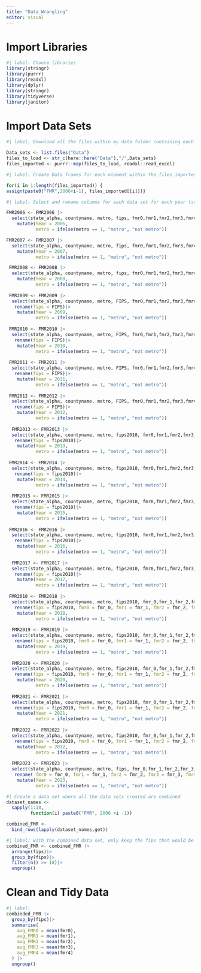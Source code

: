 ```yaml
---
title: "Data_Wrangling"
editor: visual
---
```


# Import Libraries

```r
#| label: Choose libraries
library(stringr)
library(purrr)
library(readxl)
library(dplyr)
library(stringr)
library(tidyverse)
library(janitor)
```

# Import Data Sets

```r
#| label: Download all the files within my data folder containing each of my datasets i will be using 

Data_sets <- list.files("Data")
files_to_load <- str_c(here::here("Data"),"/",Data_sets)
files_imported <- purrr::map(files_to_load, readxl::read_excel)
```

```r
#| label: Create Data frames for each element within the files_imported list

for(i in 1:length(files_imported)) {
assign(paste0("FMR",2006+i-1), files_imported[[i]])}
```

```r
#| label: Select and rename columns for each data set for each year (state_alpha, countyname, metro, pop, fips, fmr0 to fmr4)

FMR2006 <- FMR2006 |>
  select(state_alpha, countyname, metro, fips, fmr0,fmr1,fmr2,fmr3,fmr4)|>
    mutate(Year = 2006,
           metro = ifelse(metro == 1, "metro", "not metro"))

FMR2007 <- FMR2007 |>
  select(state_alpha, countyname, metro, fips, fmr0,fmr1,fmr2,fmr3,fmr4)|>
    mutate(Year = 2007,
           metro = ifelse(metro == 1, "metro", "not metro"))

 FMR2008 <- FMR2008 |>
  select(state_alpha, countyname, metro, fips, fmr0,fmr1,fmr2,fmr3,fmr4)|>
    mutate(Year = 2008,
           metro = ifelse(metro == 1, "metro", "not metro"))
 
 FMR2009 <- FMR2009 |>
  select(state_alpha, countyname, metro, FIPS, fmr0,fmr1,fmr2,fmr3,fmr4) |>
   rename(fips = FIPS)|>
    mutate(Year = 2009,
           metro = ifelse(metro == 1, "metro", "not metro"))
 
 FMR2010 <- FMR2010 |>
  select(state_alpha, countyname, metro, FIPS, fmr0,fmr1,fmr2,fmr3,fmr4) |>
   rename(fips = FIPS)|>
    mutate(Year = 2010,
           metro = ifelse(metro == 1, "metro", "not metro"))
 
 FMR2011 <- FMR2011 |>
  select(state_alpha, countyname, metro, FIPS, fmr0,fmr1,fmr2,fmr3,fmr4) |>
   rename(fips = FIPS)|>
    mutate(Year = 2011,
           metro = ifelse(metro == 1, "metro", "not metro"))
 
 FMR2012 <- FMR2012 |>
  select(state_alpha, countyname, metro, FIPS, fmr0,fmr1,fmr2,fmr3,fmr4) |>
   rename(fips = FIPS)|>
    mutate(Year = 2012,
           metro = ifelse(metro == 1, "metro", "not metro"))
 
  FMR2013 <- FMR2013 |>
  select(state_alpha, countyname, metro, fips2010, fmr0,fmr1,fmr2,fmr3,fmr4) |>
   rename(fips = fips2010)|>
    mutate(Year = 2013,
           metro = ifelse(metro == 1, "metro", "not metro"))
 
 FMR2014 <- FMR2014 |>
  select(state_alpha, countyname, metro, fips2010, fmr0,fmr1,fmr2,fmr3,fmr4) |>
   rename(fips = fips2010)|>
    mutate(Year = 2014,
           metro = ifelse(metro == 1, "metro", "not metro"))
 
  FMR2015 <- FMR2015 |>
  select(state_alpha, countyname, metro, fips2010, fmr0,fmr1,fmr2,fmr3,fmr4) |>
   rename(fips = fips2010)|>
    mutate(Year = 2015,
           metro = ifelse(metro == 1, "metro", "not metro"))
 
 FMR2016 <- FMR2016 |>
  select(state_alpha, countyname, metro, fips2010, fmr0,fmr1,fmr2,fmr3,fmr4) |>
   rename(fips = fips2010)|>
    mutate(Year = 2016,
           metro = ifelse(metro == 1, "metro", "not metro"))
 
  FMR2017 <- FMR2017 |>
  select(state_alpha, countyname, metro, fips2010, fmr0,fmr1,fmr2,fmr3,fmr4) |>
   rename(fips = fips2010)|>
    mutate(Year = 2017,
           metro = ifelse(metro == 1, "metro", "not metro"))
 
 FMR2018 <- FMR2018 |>
  select(state_alpha, countyname, metro, fips2010, fmr_0,fmr_1,fmr_2,fmr_3,fmr_4) |>
   rename(fips = fips2010, fmr0 = fmr_0, fmr1 = fmr_1, fmr2 = fmr_2, fmr3 = fmr_3, fmr4 = fmr_4)|>
    mutate(Year = 2018,
           metro = ifelse(metro == 1, "metro", "not metro"))
 
  FMR2019 <- FMR2019 |>
  select(state_alpha, countyname, metro, fips2010, fmr_0,fmr_1,fmr_2,fmr_3,fmr_4) |>
   rename(fips = fips2010, fmr0 = fmr_0, fmr1 = fmr_1, fmr2 = fmr_2, fmr3 = fmr_3, fmr4 = fmr_4)|>
    mutate(Year = 2019,
           metro = ifelse(metro == 1, "metro", "not metro"))
 
  FMR2020 <- FMR2020 |>
  select(state_alpha, countyname, metro, fips2010, fmr_0,fmr_1,fmr_2,fmr_3,fmr_4) |>
   rename(fips = fips2010, fmr0 = fmr_0, fmr1 = fmr_1, fmr2 = fmr_2, fmr3 = fmr_3, fmr4 = fmr_4)|>
    mutate(Year = 2020,
           metro = ifelse(metro == 1, "metro", "not metro"))
    
  FMR2021 <- FMR2021 |>
  select(state_alpha, countyname, metro, fips2010, fmr_0,fmr_1,fmr_2,fmr_3,fmr_4) |>
   rename(fips = fips2010, fmr0 = fmr_0, fmr1 = fmr_1, fmr2 = fmr_2, fmr3 = fmr_3, fmr4 = fmr_4)|>
    mutate(Year = 2021,
           metro = ifelse(metro == 1, "metro", "not metro"))
  
  FMR2022 <- FMR2022 |>
  select(state_alpha, countyname, metro, fips2010, fmr_0,fmr_1,fmr_2,fmr_3,fmr_4) |>
   rename(fips = fips2010, fmr0 = fmr_0, fmr1 = fmr_1, fmr2 = fmr_2, fmr3 = fmr_3, fmr4 = fmr_4)|>
    mutate(Year = 2022,
           metro = ifelse(metro == 1, "metro", "not metro"))
  
  FMR2023 <- FMR2023 |>
  select(state_alpha, countyname, metro, fips, fmr_0,fmr_1,fmr_2,fmr_3,fmr_4) |>
   rename( fmr0 = fmr_0, fmr1 = fmr_1, fmr2 = fmr_2, fmr3 = fmr_3, fmr4 = fmr_4)|>
    mutate(Year = 2023,
           metro = ifelse(metro == 1, "metro", "not metro"))
```

```r
#| Create a data set where all the data sets created are combined
dataset_names <- 
  sapply(1:18,
         function(i) paste0("FMR", 2006 +i -1))

combined_FMR <- 
  bind_rows(lapply(dataset_names,get))

```

```r
#| label: with the combined data set, only keep the fips that would be present in all 18 data sets. Removing those that are not present in all data sets. 
combined_FMR <- combined_FMR |>
  arrange(fips)|>
  group_by(fips)|>
  filter(n() >= 18)|>
  ungroup()
```

# Clean and Tidy Data

```r
#| label: 
combinded_FMR |>
  group_by(fips)|>
  summarise(
    avg_FMR0 = mean(fmr0),
    avg_FMR1 = mean(fmr1),
    avg_FMR2 = mean(fmr2),
    avg_FMR3 = mean(fmr3),
    avg_FMR4 = mean(fmr4)
  ) |>
  ungroup()
```
